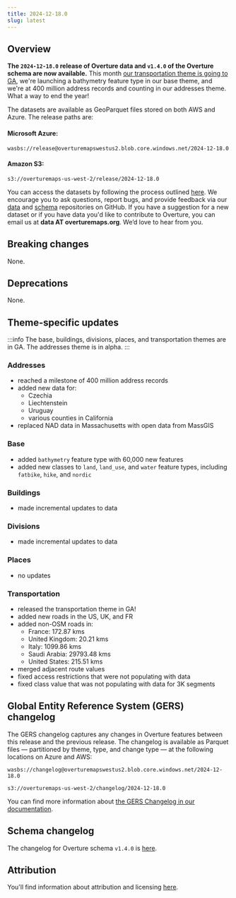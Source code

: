 ```yaml
---
title: 2024-12-18.0
slug: latest
---
```


## Overview

**The `2024-12-18.0` release of Overture data and `v1.4.0` of the Overture schema are now available.** This month [our transportation theme is going to GA](/blog), we're launching a bathymetry feature type in our base theme, and we're at 400 million address records and counting in our addresses theme. What a way to end the year!

The datasets are available as GeoParquet files stored on both AWS and Azure. The release paths are:

#### Microsoft Azure:
```
wasbs://release@overturemapswestus2.blob.core.windows.net/2024-12-18.0
```

#### Amazon S3:
```
s3://overturemaps-us-west-2/release/2024-12-18.0
```

You can access the datasets by following the process outlined [here](https://docs.overturemaps.org/getting-data/). We encourage you to ask questions, report bugs, and provide feedback via our [data](https://github.com/OvertureMaps/data) and [schema](https://github.com/OvertureMaps/schema) repositories on GitHub. If you have a suggestion for a new dataset or if you have data you'd like to contribute to Overture, you can email us at **data AT overturemaps.org**. We’d love to hear from you.


## Breaking changes

None. 

## Deprecations

 None.

## Theme-specific updates

:::info
The base, buildings, divisions, places, and transportation themes are in GA. The addresses theme is in alpha. 
:::

### Addresses
- reached a milestone of 400 million address records
- added new data for:
    - Czechia
    - Liechtenstein
    - Uruguay
    - various counties in California
- replaced NAD data in Massachusetts with open data from MassGIS

### Base
- added `bathymetry` feature type with 60,000 new features
- added new classes to `land`, `land_use`, and `water` feature types, including `fatbike`, `hike`, and `nordic`

### Buildings
- made incremental updates to data

### Divisions
- made incremental updates to data

### Places
- no updates

### Transportation
- released the transportation theme in GA!
- added new roads in the US, UK, and FR 
- added non-OSM roads in:
    - France: 172.87 kms
    - United Kingdom: 20.21 kms 
    - Italy: 1099.86 kms 
    - Saudi Arabia: 29793.48 kms 
    - United States: 215.51 kms
- merged adjacent route values
- fixed access restrictions that were not populating with data
- fixed class value that was not populating with data for 3K segments

## Global Entity Reference System (GERS) changelog

The GERS changelog captures any changes in Overture features between this release and the previous release. The changelog is available as Parquet files &mdash; partitioned by theme, type, and change type &mdash; at the following locations on Azure and AWS:

```
wasbs://changelog@overturemapswestus2.blob.core.windows.net/2024-12-18.0
```
```
s3://overturemaps-us-west-2/changelog/2024-12-18.0
```

You can find more information about [the GERS Changelog in our documentation](https://docs.overturemaps.org/gers/changelog/).

## Schema changelog
The changelog for Overture schema `v1.4.0` is [here](https://github.com/OvertureMaps/schema/releases/tag/v1.4.0). 

## Attribution

You'll find information about attribution and licensing [here](/attribution).
